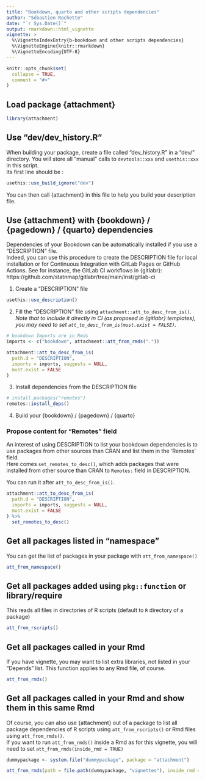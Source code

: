 ```yaml
---
title: "Bookdown, quarto and other scripts dependencies"
author: "Sébastien Rochette"
date: "`r Sys.Date()`"
output: rmarkdown::html_vignette
vignette: >
  %\VignetteIndexEntry{b-bookdown and other scripts dependencies}
  %\VignetteEngine{knitr::rmarkdown}
  %\VignetteEncoding{UTF-8}
---
```


<script type="text/javascript">
$(document).ready(function () {
  window.initializeCodeFolding("show" === "show");
});
</script>

```r
knitr::opts_chunk$set(
  collapse = TRUE,
  comment = "#>"
)
```

## Load package {attachment}
```r
library(attachment)
```

## Use "dev/dev_history.R"

When building your package, create a file called "dev_history.R" in a "dev/" directory. You will store all "manual" calls to `devtools::xxx` and `usethis::xxx` in this script.  
Its first line should be :

```r
usethis::use_build_ignore("dev")
```

You can then call {attachment} in this file to help you build your description file.

## Use {attachment} with {bookdown} / {pagedown} / {quarto} dependencies

Dependencies of your Bookdown can be automatically installed if you use a "DESCRIPTION" file.  
Indeed, you can use this procedure to create the DESCRIPTION file for local installation or for Continuous Integration with GitLab Pages or GitHub Actions.
See for instance, the GitLab CI workflows in {gitlabr}: https://github.com/statnmap/gitlabr/tree/main/inst/gitlab-ci

1. Create a "DESCRIPTION" file
```r
usethis::use_description()
```


2. Fill the "DESCRIPTION" file using `attachment::att_to_desc_from_is()`.
_Note that to include it directly in CI (as proposed in {gitlabr} templates), you may need to set `att_to_desc_from_is(must.exist = FALSE)`._

```r
# bookdown Imports are in Rmds
imports <- c("bookdown", attachment::att_from_rmds("."))

attachment::att_to_desc_from_is(
  path.d = "DESCRIPTION",
  imports = imports, suggests = NULL, 
  must.exist = FALSE
)
```

3. Install dependencies from the DESCRIPTION file

```r
# install.packages("remotes")
remotes::install_deps()
```

4. Build your {bookdown} / {pagedown} / {quarto}

### Propose content for "Remotes" field

An interest of using DESCRIPTION to list your bookdown dependencies is to use packages from other sources than CRAN and list them in the 'Remotes' field.  
Here comes `set_remotes_to_desc()`, which adds packages that were installed from other source than CRAN to `Remotes:` field in DESCRIPTION.  

You can run it after `att_to_desc_from_is()`.

```r
attachment::att_to_desc_from_is(
  path.d = "DESCRIPTION",
  imports = imports, suggests = NULL, 
  must.exist = FALSE
) %>%
  set_remotes_to_desc()
```


## Get all packages listed in "namespace"
You can get the list of packages in your package with `att_from_namespace()`

```r
att_from_namespace()
```

## Get all packages added using `pkg::function` or library/require
This reads all files in directories of R scripts (default to `R` directory of a package)

```r
att_from_rscripts()
```

## Get all packages called in your Rmd
If you have vignette, you may want to list extra libraries, not listed in your "Depends" list. This function applies to any Rmd file, of course.

```r
att_from_rmds()
```


## Get all packages called in your Rmd and show them in this same Rmd

Of course, you can also use {attachment} out of a package to list all package dependencies of R scripts using `att_from_rscripts()` or Rmd files using `att_from_rmds()`.  
If you want to run `att_from_rmds()` inside a Rmd as for this vignette, you will need to set `att_from_rmds(inside_rmd = TRUE)`

```r
dummypackage <- system.file("dummypackage", package = "attachment")

att_from_rmds(path = file.path(dummypackage, "vignettes"), inside_rmd = TRUE)
```



